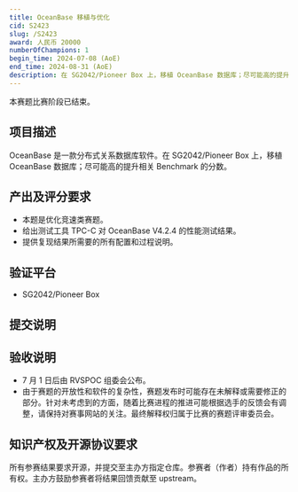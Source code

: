 ```yaml
---
title: OceanBase 移植与优化
cid: S2423
slug: /S2423
award: 人民币 20000
numberOfChampions: 1
begin_time: 2024-07-08 (AoE)
end_time: 2024-08-31 (AoE)
description: 在 SG2042/Pioneer Box 上，移植 OceanBase 数据库；尽可能高的提升相关 Benchmark 的分数。
---
```



<ChallengesMetaInDoc />


<AdmonitionTypeNote>
本赛题比赛阶段已结束。
</AdmonitionTypeNote>

## 项目描述

OceanBase 是一款分布式关系数据库软件。在 SG2042/Pioneer Box 上，移植 OceanBase 数据库；尽可能高的提升相关 Benchmark 的分数。

## 产出及评分要求

- 本题是优化竞速类赛题。
- 给出测试工具 TPC-C 对 OceanBase V4.2.4 的性能测试结果。
- 提供复现结果所需要的所有配置和过程说明。

## 验证平台

- SG2042/Pioneer Box

## 提交说明


<Req submissionRepoUrl="https://github.com/rv2036/rvspoc-S2423-oceanbase" deadline="2024 年 8 月 31 日 (AoE)" />

## 验收说明

- 7 月 1 日后由 RVSPOC 组委会公布。
- 由于赛题的开放性和软件的复杂性，赛题发布时可能存在未解释或需要修正的部分。针对未考虑到的方面，随着比赛进程的推进可能根据选手的反馈会有调整，请保持对赛事网站的关注。最终解释权归属于比赛的赛题评审委员会。

## 知识产权及开源协议要求

所有参赛结果要求开源，并提交至主办方指定仓库。参赛者（作者）持有作品的所有权。主办方鼓励参赛者将结果回馈贡献至 upstream。
